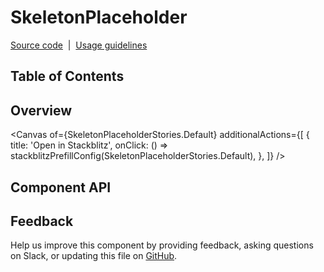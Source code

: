
<Meta isTemplate />

# SkeletonPlaceholder

[Source code](https://github.com/carbon-design-system/carbon/tree/main/packages/react/src/components/SkeletonPlaceholder)
&nbsp;|&nbsp;
[Usage guidelines](https://www.carbondesignsystem.com/patterns/loading-pattern/#skeleton-states)

## Table of Contents

## Overview

<Canvas
  of={SkeletonPlaceholderStories.Default}
  additionalActions={[
    {
      title: 'Open in Stackblitz',
      onClick: () =>
        stackblitzPrefillConfig(SkeletonPlaceholderStories.Default),
    },
  ]}
/>

## Component API

<ArgTypes />

## Feedback

Help us improve this component by providing feedback, asking questions on Slack,
or updating this file on
[GitHub](https://github.com/carbon-design-system/carbon/edit/main/packages/react/src/components/SkeletonPlaceholder/SkeletonPlaceholder.mdx).
